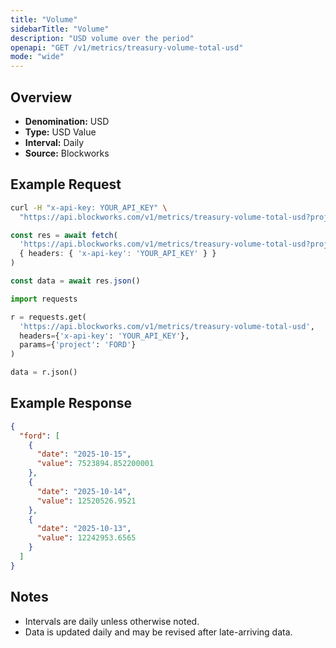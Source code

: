 ```yaml
---
title: "Volume"
sidebarTitle: "Volume"
description: "USD volume over the period"
openapi: "GET /v1/metrics/treasury-volume-total-usd"
mode: "wide"
---
```


## Overview

- **Denomination:** USD
- **Type:** USD Value
- **Interval:** Daily
- **Source:** Blockworks

## Example Request

<CodeGroup>

```bash cURL
curl -H "x-api-key: YOUR_API_KEY" \
  "https://api.blockworks.com/v1/metrics/treasury-volume-total-usd?project=FORD"
```

```typescript TypeScript
const res = await fetch(
  'https://api.blockworks.com/v1/metrics/treasury-volume-total-usd?project=FORD',
  { headers: { 'x-api-key': 'YOUR_API_KEY' } }
)

const data = await res.json()
```

```python Python
import requests

r = requests.get(
  'https://api.blockworks.com/v1/metrics/treasury-volume-total-usd',
  headers={'x-api-key': 'YOUR_API_KEY'},
  params={'project': 'FORD'}
)

data = r.json()
```

</CodeGroup>

## Example Response

```json
{
  "ford": [
    {
      "date": "2025-10-15",
      "value": 7523894.852200001
    },
    {
      "date": "2025-10-14",
      "value": 12520526.9521
    },
    {
      "date": "2025-10-13",
      "value": 12242953.6565
    }
  ]
}
```

## Notes
- Intervals are daily unless otherwise noted.
- Data is updated daily and may be revised after late-arriving data.